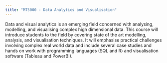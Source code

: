 ```yaml
---
title: "MT5000 - Data Analytics and Visualisation"
---
```


Data and visual analytics is an emerging field concerned with analysing, modelling, and visualising complex high dimensional data. This course will introduce students to the field by covering state of the art modelling, analysis, and visualisation techniques. It will emphasise practical challenges involving complex real world data and include several case studies and hands on work with programming languages (SQL and R) and visualisation software (Tableau and PowerBI).